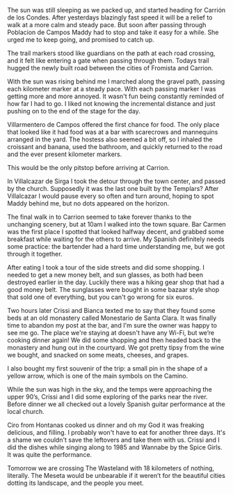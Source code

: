The sun was still sleeping as we packed up, and started heading for
Carrión de los Condes. After yesterdays blazingly fast speed it will be a
relief to walk at a more calm and steady pace. But soon after passing through
Poblacion de Campos Maddy had to stop and take it easy for a while. She urged
me to keep going, and promised to catch up.

<Stats miles="11.62" steps="33420" />

The trail markers stood like guardians on the path at each road crossing, and it
felt like entering a gate when passing through them. Todays trail hugged the
newly built road between the cities of Fromista and Carrion.

With the sun was rising behind me I marched along the gravel path, passing each
kilometer marker at a steady pace. With each passing marker I was getting more
and more annoyed. It wasn't fun being constantly reminded of how far I had to
go. I liked not knowing the incremental distance and just pushing on to the end
of the stage for the day.

Villarmentero de Campos offered the first chance for food. The only place that
looked like it had food was at a bar with scarecrows and mannequins arranged in
the yard. The hostess also seemed a bit off, so I inhaled the croissant and
banana, used the bathroom, and quickly returned to the road and the ever
present kilometer markers.

This would be the only pitstop before arriving at Carrion.

In Villalcazar de Sirga I took the detour through the town center, and passed by
the church. Supposedly it was the last one built by the Templars? After
Villalcazar I would pause every so often and turn around, hoping to spot Maddy
behind me, but no dots appeared on the horizon.

The final walk in to Carrion seemed to take forever thanks to the unchanging
scenery, but at 10am I walked into the town square. Bar Carmen was the first
place I spotted that looked halfway decent, and grabbed some breakfast while
waiting for the others to arrive. My Spanish definitely needs some practice:
the bartender had a hard time understanding me, but we got through it
together.

After eating I took a tour of the side streets and did some shopping. I needed
to get a new money belt, and sun glasses, as both had been destroyed earlier in
the day. Luckily there was a hiking gear shop that had a good money belt. The
sunglasses were bought in some bazaar style shop that sold one of everything,
but you can't go wrong for six euros.

Two hours later Crissi and Bianca texted me to say that they found some beds at
an old monastery called Monestario de Santa Clara. It was finally time to
abandon my post at the bar, and I'm sure the owner was happy to see me go. The
place we're staying at doesn't have any Wi-Fi, but we’re cooking dinner again!
We did some shopping and then headed back to the monastery and hung out in the
courtyard. We got pretty tipsy from the wine we bought, and snacked on some
meats, cheeses, and grapes.

I also bought my first souvenir of the trip: a small pin in the shape of a
yellow arrow, which is one of the main symbols on the Camino.

While the sun was high in the sky, and the temps were approaching the upper
90’s, Crissi and I did some exploring of the parks near the river. Before
dinner we all checked out a lovely Spanish guitar performance at the local
church.

Ciro from Hontanas cooked us dinner and oh my God it was freaking delicious, and
filling. I probably won't have to eat for another three days. It's a shame we
couldn't save the leftovers and take them with us. Crissi and I did the dishes
while singing along to 1985 and Wannabe by the Spice Girls. It was quite the
performance.

Tomorrow we are crossing The Wasteland with 18 kilometers of nothing, literally.
The Meseta would be unbearable if it weren’t for the beautiful cities dotting
its landscape, and the people you meet.
